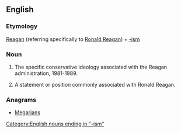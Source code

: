 ==English==

===Etymology===

[[Reagan]] (referring specifically to [[w:Ronald Reagan|Ronald Reagan]]) + [[-ism]]

===Noun===
{{en-noun|s|-}}

# {{uncountable}} The specific conservative ideology associated with the Reagan administration, 1981-1989.
# {{countable}} A statement or position commonly associated with Ronald Reagan.

===Anagrams===
* [[Megarians#English|Megarians]]

[[Category:English nouns ending in "-ism"]]